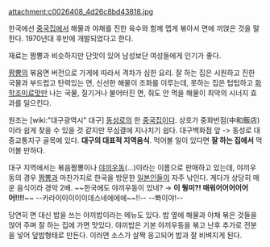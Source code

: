 attachment:c0026408_4d26c8bd43818.jpg

한국에선 [[중국집]]에서 해물과 야채를 진한 육수와 함께 맵게 볶아서 면에 끼얹은 것을 말한다. 1970년대 후반에 개발되었다고 한다.

재료는 짬뽕과 비슷하지만 단맛이 있어 남성보단 여성들에게 인기가 좋다.

[[짬뽕]]의 볶음면 버전으로 가게에 따라서 격차가 심한 요리. 잘 하는 집은 시원하고 진한 국물과 부드럽고 탄력있는 면, 신선한 해물이 조화를 이루는데, 못하는 집은 텁텁하고 [[화학조미료]]맛만 나는 국물, 질기거나 불어터진 면, 줘도 안 먹을 해물이 최악의 시너지 효과를 일으킨다. 

원조는 [wiki:"대구광역시" 대구] [[동성로]]의 한 [[중국집]]이다. 상호가 중화반점(中和飯店)이라 쉽게 찾을 수 있을 것 같지만 무심결에 지나치기 쉽다. 대구백화점 앞 -> 동성로 대중교통지구 골목에 있다. '''대구의 대표적 지역음식'''. 먹어볼 일이 있다면 '''잘 하는 집에서''' 먹어볼 만하다.

대구 지역에서는 볶음짬뽕이나 [[야끼우동]](...)이라는 이름으로 판매하고 있는데, 야끼우동의 경우 [[짬뽕]]과 마찬가지로 한국을 방문한 [[일본인]]들이 자주 낚인다. 게다가 상당히 매운 음식이라 경악 2배. ~~한국에도 야끼우동이 있네? → '''이 뭥미?! 매워어어어어어어!!!!'''~~ --카라이이이이이데스네에에에~~!!-- --뽜이야!--

당연히 면 대신 밥을 쓰는 야끼밥이라는 메뉴도 있다. 밥 옆에 해물과 야채 볶은 것들을 얹어 주며 잘 하는 집에 가면 맛있다. 야끼밥은 기본 야끼우동을 볶고 난후 추가로 전분을 넣어 덮밥형태로 만든다. 이러면 소스가 살짝 응고되어 밥과 잘 비벼지게 된다.
